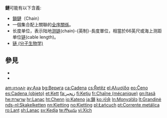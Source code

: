 '''鏈'''可能有以下含義:
*[[鎖鏈|鎖鏈]]（Chain）
*一個集合配上關聯的[[全序關係|全序關係]]。
*长度单位，表示陆地[[鏈_(量度單位)|测链]](chain)-{英制}-長度單位，相當於66英尺或海上测距单位[[链_(海上测距单位)|链]](cable length)。
*[[链_(分子生物学)|链 (分子生物学)]]

== 參見 ==
* {{Lookfrom|鏈}}
* {{Lookfrom|链}}

{{disambig|L|cat=一字消歧義}}

[[am:ሰንሰለት|am:ሰንሰለት]]
[[ay:Axa|ay:Axa]]
[[bg:Верига|bg:Верига]]
[[ca:Cadena|ca:Cadena]]
[[cs:Řetěz|cs:Řetěz]]
[[el:Αλυσίδα|el:Αλυσίδα]]
[[eo:Ĉeno|eo:Ĉeno]]
[[es:Cadena_(objeto)|es:Cadena (objeto)]]
[[et:Kett|et:Kett]]
[[fa:زنجیر|fa:زنجیر]]
[[fi:Ketju|fi:Ketju]]
[[fr:Chaîne_(mécanique)|fr:Chaîne (mécanique)]]
[[gn:Itasã|gn:Itasã]]
[[he:שרשרת|he:שרשרת]]
[[hr:Lanac|hr:Lanac]]
[[ht:Chenn|ht:Chenn]]
[[io:Kateno|io:Kateno]]
[[ja:鎖|ja:鎖]]
[[ko:사슬|ko:사슬]]
[[ln:Monyɔlɔ́lɔ|ln:Monyɔlɔ́lɔ]]
[[lt:Grandinė|lt:Grandinė]]
[[nds-nl:Skakelketten|nds-nl:Skakelketten]]
[[nn:Kjetting|nn:Kjetting]]
[[no:Kjetting|no:Kjetting]]
[[pl:Łańcuch|pl:Łańcuch]]
[[pt:Corrente_metálica|pt:Corrente metálica]]
[[ro:Lanț|ro:Lanț]]
[[sh:Lanac|sh:Lanac]]
[[sv:Kedja|sv:Kedja]]
[[te:గొలుసు|te:గొలుసు]]
[[vi:Xích|vi:Xích]]